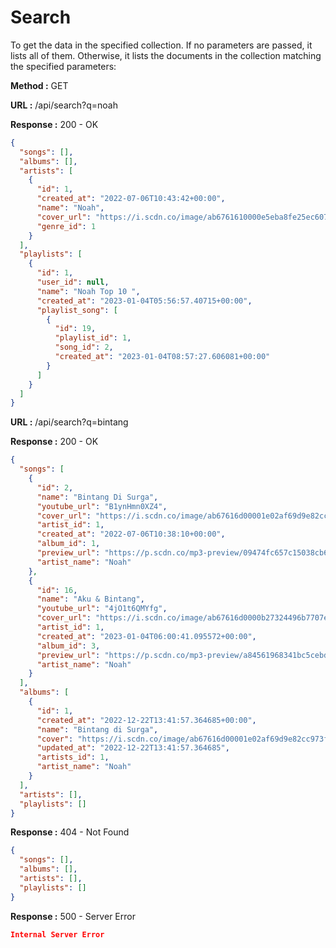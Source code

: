 
# Search

To get the data in the specified collection. If no parameters are passed, it lists all of them.
Otherwise, it lists the documents in the collection matching the specified parameters:

**Method :** <Badge variant="success">GET</Badge>

**URL :** <Badge variant="dark">/api/search?q=noah</Badge>

**Response :** <BadgeOutline variant="success">200 - OK</BadgeOutline>

```json
{
  "songs": [],
  "albums": [],
  "artists": [
    {
      "id": 1,
      "created_at": "2022-07-06T10:43:42+00:00",
      "name": "Noah",
      "cover_url": "https://i.scdn.co/image/ab6761610000e5eba8fe25ec607f3cca02f5db6c",
      "genre_id": 1
    }
  ],
  "playlists": [
    {
      "id": 1,
      "user_id": null,
      "name": "Noah Top 10 ",
      "created_at": "2023-01-04T05:56:57.40715+00:00",
      "playlist_song": [
        {
          "id": 19,
          "playlist_id": 1,
          "song_id": 2,
          "created_at": "2023-01-04T08:57:27.606081+00:00"
        }
      ]
    }
  ]
}
```

**URL :** <Badge variant="dark">/api/search?q=bintang</Badge>

**Response :** <BadgeOutline variant="success">200 - OK</BadgeOutline>

```json
{
  "songs": [
    {
      "id": 2,
      "name": "Bintang Di Surga",
      "youtube_url": "B1ynHmn0XZ4",
      "cover_url": "https://i.scdn.co/image/ab67616d00001e02af69d9e82cc973f608481610",
      "artist_id": 1,
      "created_at": "2022-07-06T10:38:10+00:00",
      "album_id": 1,
      "preview_url": "https://p.scdn.co/mp3-preview/09474fc657c15038cb699afa4a52b4fac9383d62",
      "artist_name": "Noah"
    },
    {
      "id": 16,
      "name": "Aku & Bintang",
      "youtube_url": "4jO1t6QMYfg",
      "cover_url": "https://i.scdn.co/image/ab67616d0000b27324496b7707e9304c4ad76c5a",
      "artist_id": 1,
      "created_at": "2023-01-04T06:00:41.095572+00:00",
      "album_id": 3,
      "preview_url": "https://p.scdn.co/mp3-preview/a84561968341bc5cebdc98bacebd104e8dcc5856",
      "artist_name": "Noah"
    }
  ],
  "albums": [
    {
      "id": 1,
      "created_at": "2022-12-22T13:41:57.364685+00:00",
      "name": "Bintang di Surga",
      "cover": "https://i.scdn.co/image/ab67616d00001e02af69d9e82cc973f608481610",
      "updated_at": "2022-12-22T13:41:57.364685",
      "artists_id": 1,
      "artist_name": "Noah"
    }
  ],
  "artists": [],
  "playlists": []
}
```

**Response :** <BadgeOutline variant="warning">404 - Not Found</BadgeOutline>

```json
{
  "songs": [],
  "albums": [],
  "artists": [],
  "playlists": []
}
```

**Response :** <BadgeOutline variant="danger">500 - Server Error</BadgeOutline>

```json
Internal Server Error
```
